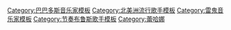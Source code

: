 {{Navbox musical artist
| title        = [[蕾哈娜]]
| state = {{{state|autocollapse}}}
| name         = Rihanna
| background   = solo_singer
| aboveclass   = hlist
| listclass    = hlist
| above        =
*[[蕾哈娜音樂作品列表|音樂作品]]
*[[蕾哈娜影視作品列表|影視作品]]
*[[蕾哈娜獲獎與提名列表|獎項與提名]]
*[[蕾哈娜演唱會列表|演唱會]]
*[[蕾哈娜歌曲列表|歌曲]]

| group1       = 錄音室專輯
| list1        =
*《[[太陽之歌 (專輯)|太陽之歌]]》
*《[[娜妹天下]]》
*《[[娜妹好坏]]》
*《[[限制級 (專輯)|限制级]]》
*《[[娜喊]]》
*《[[娜样说]]》
*《[[道歉太難]]》
*《[[反了]]》

| group2       = 混音專輯
| list2        =
*《[[娜妹好壞混音特輯]]》
*《[[限制級混音特典]]》

| group3       = 演唱會及[[DVD]]
| list3        =
*《[[娜妹好壞曼徹斯特演唱會]]》
*《[[倫敦O2演唱會|倫敦O<sub>2</sub>演唱會]]》
*《[[777巡迴演唱紀實]]》

| group4       = 音樂錄影帶
| list4        =
*《[[找到愛 (音樂錄影帶)|找到愛]]》

| group5       = 巡迴演唱會
| list5        =
* [[蕾哈娜：現場演唱會巡迴]]
* [[娜妹好壞巡迴演唱會]]
* [[全球最後女孩巡迴演唱會]]
* [[娜喊巡迴演唱會]]
* [[璀鑽世界巡迴演唱會]]
* [[怪獸巡迴演唱會 (阿姆與蕾哈娜)|怪獸巡迴演唱會]]
* [[反了世界巡迴演唱會]]

| group6       = 個人品牌
| list6        =
*{{tsl|en|River Island||River Island}}

| group7      = 香水
| list7       =
*{{tsl|en|Reb'l Fleur||Reb'l Fleur}}
*[[Rebelle (香水)|Rebelle]]
*[[蕾哈娜之Nude|Nude]]
*[[蕾哈娜之Rogue|Rogue]]
*[[蕾哈娜之#Rogue Man|Rogue Man]]

| belowclass   = hlist
| below        =
*'''{{Icon|Book}} [[Book:蕾哈娜|书籍]]'''
*'''{{Icon|Category}} [[:Category:蕾哈娜|分类]]'''
*'''{{Icon|Portal}} [[Portal:Rihanna|主题首页]]'''
*'''{{Icon|Template}} [[Template:蕾哈娜单曲|模板]]'''
*'''{{Icon|WikiProject}} [[Wikipedia:蕾哈娜专题|专题]]'''
}}<noinclude>
{{collapsible option}}
[[Category:巴巴多斯音乐家模板]]
[[Category:北美洲流行歌手模板]]
[[Category:雷鬼音乐家模板]]
[[Category:节奏布鲁斯歌手模板]]
[[Category:蕾哈娜]]

</noinclude>